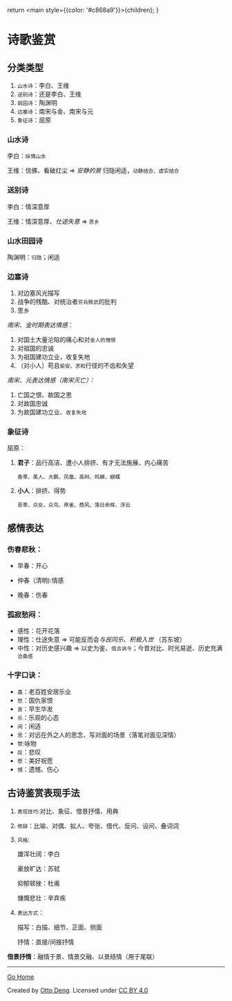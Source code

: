  return <main style={{color: '#c868a9'}}>{children}</main>;
}

# 诗歌鉴赏

## 分类类型

1. `山水诗`：李白、王维 
2. `送别诗`：还是李白、王维
3. `田园诗`：陶渊明
4. `边塞诗`：南宋与金、南宋与元
5. `象征诗`：屈原



### **山水诗**

李白：`纵情山水`

王维：信佛、看破红尘 => *安静的景* 归隐闲适，`动静结合、虚实结合` 



### **送别诗**

李白：情深意厚

王维：情深意厚、*仕途失意*  => `思乡`



### **山水田园诗**

陶渊明：`归隐`；闲适



### **边塞诗**

1. 对边塞风光描写
2. 战争的残酷、对统治者`穷兵黩武`的批判
3. 思乡

*南宋、金时期表达情感*：

1. 对国土大量沦陷的痛心和对`金人的憎恨`
2. 对祖国的忠诚
3. 为祖国建功立业，收复失地
4. （对小人）苟且`偷安、求和`行径的不齿和失望

*南宋、元表达情感（南宋灭亡）：*

1. 亡国之恨、故国之思
2. 对故国忠诚
3. 为故国建功立业、`收复失地`



### **象征诗**

屈原：

1. **君子**：品行高洁、遭小人排挤、有才无法施展、内心痛苦

   `香草、美人、大鹏、凤凰、高树、鸣蝉、蝴蝶`

2. **小人**：排挤、得势

   `恶草、众女、众鸟、燕雀、商风、落日余辉、浮云`

## 感情表达

### **伤春悲秋**：

- 早春：开心

- 仲春（清明):情感

- 晚春：伤春



### **孤寂愁闷**：

- 感性：花开花落
- 理性：仕途失意 => 可能反而会*与民同乐、积极入世* （苏东坡）
- 中性：对历史感兴趣 => 以史为鉴、`借古讽今`；今昔对比、时光易逝、历史充满`沧桑感`



### 十字口诀：

- `喜`：老百姓安居乐业
- `怒`：国仇家恨
- `哀`：早生华发
- `乐`：乐观的心态
- `闲`：闲适
- `思`：对远在外之人的思念、写对面的场景（落笔对面见深情）
- `赞`:咏物
- `叹`：悲叹
- `愿`：美好祝愿
- `憾`：遗憾、伤心

## 古诗鉴赏表现手法

1. `表现技巧`:对比、象征、借景抒情、用典

2. `修辞`：比喻、对偶、拟人、夸张、借代、反问、设问、叠词词

3. `风格`:

   雄浑壮阔：李白

   豪放旷达：苏轼

   抑郁顿挫：杜甫

   慷慨悲壮：辛弃疾

4. `表达方式`：

   描写：白描、细节、正面、侧面

   抒情：直接/间接抒情




**借景抒情**：融情于景、情景交融、以景结情（用于尾联）

------
[Go Home](/)

Created by [Otto Deng](https://ottoqwq.me). Licensed under [CC BY 4.0](https://creativecommons.org/licenses/by/4.0)
